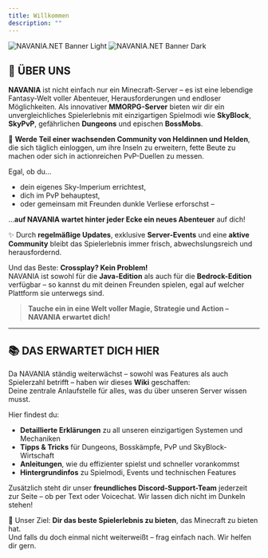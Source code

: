 ```yaml
---
title: Willkommen
description: ""
---
```


<img
  className="block dark:hidden"
  src="/images/banner.png"
  alt="NAVANIA.NET Banner Light"
/>
<img
  className="hidden dark:block"
  src="/images/banner.png"
  alt="NAVANIA.NET Banner Dark"
/>

## 🧭 ÜBER UNS

**NAVANIA** ist nicht einfach nur ein Minecraft-Server – es ist eine lebendige Fantasy-Welt voller Abenteuer, Herausforderungen und endloser Möglichkeiten. Als innovativer **MMORPG-Server** bieten wir dir ein unvergleichliches Spielerlebnis mit einzigartigen Spielmodi wie **SkyBlock**, **SkyPvP**, gefährlichen **Dungeons** und epischen **BossMobs**.

🌟 **Werde Teil einer wachsenden Community von Heldinnen und Helden**, die sich täglich einloggen, um ihre Inseln zu erweitern, fette Beute zu machen oder sich in actionreichen PvP-Duellen zu messen.

Egal, ob du...

* dein eigenes Sky-Imperium errichtest,
* dich im PvP behauptest,
* oder gemeinsam mit Freunden dunkle Verliese erforschst –

...**auf NAVANIA wartet hinter jeder Ecke ein neues Abenteuer** auf dich!

✨ Durch **regelmäßige Updates**, exklusive **Server-Events** und eine **aktive Community** bleibt das Spielerlebnis immer frisch, abwechslungsreich und herausfordernd.

Und das Beste: **Crossplay? Kein Problem!**\
NAVANIA ist sowohl für die **Java-Edition** als auch für die **Bedrock-Edition** verfügbar – so kannst du mit deinen Freunden spielen, egal auf welcher Plattform sie unterwegs sind.

> **Tauche ein in eine Welt voller Magie, Strategie und Action – NAVANIA erwartet dich!**

***

## 📚 DAS ERWARTET DICH HIER

Da NAVANIA ständig weiterwächst – sowohl was Features als auch Spielerzahl betrifft – haben wir dieses **Wiki** geschaffen:\
Deine zentrale Anlaufstelle für alles, was du über unseren Server wissen musst.

Hier findest du:

* **Detaillierte Erklärungen** zu all unseren einzigartigen Systemen und Mechaniken
* **Tipps & Tricks** für Dungeons, Bosskämpfe, PvP und SkyBlock-Wirtschaft
* **Anleitungen**, wie du effizienter spielst und schneller vorankommst
* **Hintergrundinfos** zu Spielmodi, Events und technischen Features

Zusätzlich steht dir unser **freundliches Discord-Support-Team** jederzeit zur Seite – ob per Text oder Voicechat. Wir lassen dich nicht im Dunkeln stehen!

🎯 Unser Ziel: **Dir das beste Spielerlebnis zu bieten**, das Minecraft zu bieten hat.\
Und falls du doch einmal nicht weiterweißt – frag einfach nach. Wir helfen dir gern.
